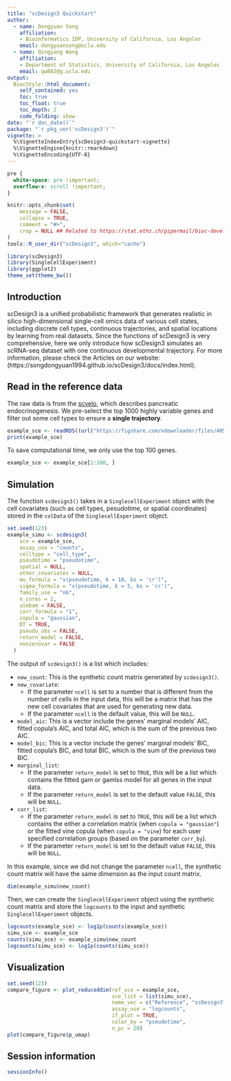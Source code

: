 ```yaml
---
title: "scDesign3 Quickstart"
author: 
  - name: Dongyuan Song
    affiliation:
    - Bioinformatics IDP, University of California, Los Angeles
    email: dongyuansong@ucla.edu
  - name: Qingyang Wang
    affiliation:
    - Department of Statistics, University of California, Los Angeles
    email: qw802@g.ucla.edu
output: 
  BiocStyle::html_document:
    self_contained: yes
    toc: true
    toc_float: true
    toc_depth: 2
    code_folding: show
date: "`r doc_date()`"
package: "`r pkg_ver('scDesign3')`"
vignette: >
  %\VignetteIndexEntry{scDesign3-quickstart-vignette}
  %\VignetteEngine{knitr::rmarkdown}
  %\VignetteEncoding{UTF-8}  
---
```

```css
pre {
  white-space: pre !important;
  overflow-x: scroll !important;
}
```

```r
knitr::opts_chunk$set(
    message = FALSE,
    collapse = TRUE,
    comment = "#>",
    crop = NULL ## Related to https://stat.ethz.ch/pipermail/bioc-devel/2020-April/016656.html
)
tools::R_user_dir("scDesign3", which="cache")
```

```r
library(scDesign3)
library(SingleCellExperiment)
library(ggplot2)
theme_set(theme_bw())
```

## Introduction
scDesign3 is a unified probabilistic framework that generates realistic in silico high-dimensional single-cell omics data of various cell states, including discrete cell types, continuous trajectories, and spatial locations by learning from real datasets. Since the functions of scDesign3 is very comprehensive, here we only introduce how scDesign3 simulates an scRNA-seq dataset with one continuous developmental trajectory. For more information, please check the Articles on our website: (https://songdongyuan1994.github.io/scDesign3/docs/index.html).

## Read in the reference data

The raw data is from the [scvelo](https://scvelo.readthedocs.io/scvelo.datasets.pancreas/), which describes pancreatic endocrinogenesis. We pre-select the top 1000 highly variable genes and filter out some cell types to ensure a **single trajectory**.

```r
example_sce <- readRDS((url("https://figshare.com/ndownloader/files/40581992")))
print(example_sce)
```
To save computational time, we only use the top 100 genes.
```r
example_sce <- example_sce[1:100, ]
```

## Simulation
The function `scdesign3()` takes in a `SinglecellExperiment` object with the cell covariates (such as cell types, pesudotime, or spatial coordinates) stored in the `colData` of the `SinglecellExperiment` object.
```r
set.seed(123)
example_simu <- scdesign3(
    sce = example_sce,
    assay_use = "counts",
    celltype = "cell_type",
    pseudotime = "pseudotime",
    spatial = NULL,
    other_covariates = NULL,
    mu_formula = "s(pseudotime, k = 10, bs = 'cr')",
    sigma_formula = "s(pseudotime, k = 5, bs = 'cr')",
    family_use = "nb",
    n_cores = 2,
    usebam = FALSE,
    corr_formula = "1",
    copula = "gaussian",
    DT = TRUE,
    pseudo_obs = FALSE,
    return_model = FALSE,
    nonzerovar = FALSE
  )
```
The output of `scdesign3()` is a list which includes:

* `new_count`: This is the synthetic count matrix generated by `scdesign3()`.
* `new_covariate`: 
  + If the parameter `ncell` is set to a number that is different from the number of cells in the input data, this will be a matrix that has the new cell covariates that are used for generating new data.
  + If the parameter `ncell` is the default value, this will be `NULL`.
* `model_aic`: This is a vector include the genes' marginal models' AIC, fitted copula's AIC, and total AIC, which is the sum of the previous two AIC. 
* `model_bic`: This is a vector include the genes' marginal models' BIC, fitted copula's BIC, and total BIC, which is the sum of the previous two BIC.
* `marginal_list`:
  + If the parameter `return_model` is set to `TRUE`, this will be a list which contains the fitted gam or gamlss model for all genes in the input data.
  + If the parameter `return_model` is set to the default value `FALSE`, this will be `NULL`.
* `corr_list`:
  + If the parameter `return_model` is set to `TRUE`, this will be a list which contains the either a correlation matrix (when `copula = "gaussian"`) or the fitted vine copula (when `copula = "vine`) for each user specified correlation groups (based on the parameter `corr_by`).
  + If the parameter `return_model` is set to the default value `FALSE`, this will be `NULL`.

In this example, since we did not change the parameter `ncell`, the synthetic count matrix will have the same dimension as the input count matrix. 
```r
dim(example_simu$new_count)
```
Then, we can create the `SinglecellExperiment` object using the synthetic count matrix and store the `logcounts` to the input and synthetic `SinglecellExperiment` objects.
```r
logcounts(example_sce) <- log1p(counts(example_sce))
simu_sce <- example_sce
counts(simu_sce) <- example_simu$new_count
logcounts(simu_sce) <- log1p(counts(simu_sce))
```

## Visualization
```r
set.seed(123)
compare_figure <- plot_reduceddim(ref_sce = example_sce, 
                                  sce_list = list(simu_sce), 
                                  name_vec = c("Reference", "scDesign3"),
                                  assay_use = "logcounts", 
                                  if_plot = TRUE, 
                                  color_by = "pseudotime", 
                                  n_pc = 20)
plot(compare_figure$p_umap)
```

## Session information
```r
sessionInfo()
```
